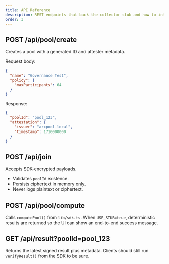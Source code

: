 ```yaml
---
title: API Reference
description: REST endpoints that back the collector stub and how to interact with them.
order: 3
---
```


## POST /api/pool/create

Creates a pool with a generated ID and attester metadata.

Request body:

```json
{
  "name": "Governance Test",
  "policy": {
    "maxParticipants": 64
  }
}
```

Response:

```json
{
  "poolId": "pool_123",
  "attestation": {
    "issuer": "arxpool-local",
    "timestamp": 1710000000
  }
}
```

## POST /api/join

Accepts SDK-encrypted payloads.

- Validates `poolId` existence.
- Persists ciphertext in memory only.
- Never logs plaintext or ciphertext.

## POST /api/pool/compute

Calls `computePool()` from `lib/sdk.ts`. When `USE_STUB=true`, deterministic results are returned so the UI can show an end-to-end success message.

## GET /api/result?poolId=pool_123

Returns the latest signed result plus metadata. Clients should still run `verifyResult()` from the SDK to be sure.
